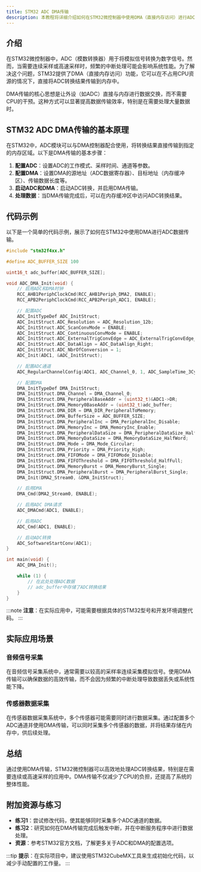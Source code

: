 ```yaml
---
title: STM32 ADC DMA传输
description: 本教程将详细介绍如何在STM32微控制器中使用DMA（直接内存访问）进行ADC（模数转换器）数据传输。适合初学者学习，包含代码示例和实际应用场景。
---
```


## 介绍

在STM32微控制器中，ADC（模数转换器）用于将模拟信号转换为数字信号。然而，当需要连续采样或高速采样时，频繁的中断处理可能会影响系统性能。为了解决这个问题，STM32提供了DMA（直接内存访问）功能，它可以在不占用CPU资源的情况下，直接将ADC转换结果传输到内存中。

DMA传输的核心思想是让外设（如ADC）直接与内存进行数据交换，而不需要CPU的干预。这种方式可以显著提高数据传输效率，特别是在需要处理大量数据时。

## STM32 ADC DMA传输的基本原理

在STM32中，ADC模块可以与DMA控制器配合使用，将转换结果直接传输到指定的内存区域。以下是DMA传输的基本步骤：

1. **配置ADC**：设置ADC的工作模式、采样时间、通道等参数。
2. **配置DMA**：设置DMA的源地址（ADC数据寄存器）、目标地址（内存缓冲区）、传输数据长度等。
3. **启动ADC和DMA**：启动ADC转换，并启用DMA传输。
4. **处理数据**：当DMA传输完成后，可以在内存缓冲区中访问ADC转换结果。

## 代码示例

以下是一个简单的代码示例，展示了如何在STM32中使用DMA进行ADC数据传输。

```c
#include "stm32f4xx.h"

#define ADC_BUFFER_SIZE 100

uint16_t adc_buffer[ADC_BUFFER_SIZE];

void ADC_DMA_Init(void) {
    // 启用ADC和DMA时钟
    RCC_AHB1PeriphClockCmd(RCC_AHB1Periph_DMA2, ENABLE);
    RCC_APB2PeriphClockCmd(RCC_APB2Periph_ADC1, ENABLE);

    // 配置ADC
    ADC_InitTypeDef ADC_InitStruct;
    ADC_InitStruct.ADC_Resolution = ADC_Resolution_12b;
    ADC_InitStruct.ADC_ScanConvMode = ENABLE;
    ADC_InitStruct.ADC_ContinuousConvMode = ENABLE;
    ADC_InitStruct.ADC_ExternalTrigConvEdge = ADC_ExternalTrigConvEdge_None;
    ADC_InitStruct.ADC_DataAlign = ADC_DataAlign_Right;
    ADC_InitStruct.ADC_NbrOfConversion = 1;
    ADC_Init(ADC1, &ADC_InitStruct);

    // 配置ADC通道
    ADC_RegularChannelConfig(ADC1, ADC_Channel_0, 1, ADC_SampleTime_3Cycles);

    // 配置DMA
    DMA_InitTypeDef DMA_InitStruct;
    DMA_InitStruct.DMA_Channel = DMA_Channel_0;
    DMA_InitStruct.DMA_PeripheralBaseAddr = (uint32_t)&ADC1->DR;
    DMA_InitStruct.DMA_Memory0BaseAddr = (uint32_t)adc_buffer;
    DMA_InitStruct.DMA_DIR = DMA_DIR_PeripheralToMemory;
    DMA_InitStruct.DMA_BufferSize = ADC_BUFFER_SIZE;
    DMA_InitStruct.DMA_PeripheralInc = DMA_PeripheralInc_Disable;
    DMA_InitStruct.DMA_MemoryInc = DMA_MemoryInc_Enable;
    DMA_InitStruct.DMA_PeripheralDataSize = DMA_PeripheralDataSize_HalfWord;
    DMA_InitStruct.DMA_MemoryDataSize = DMA_MemoryDataSize_HalfWord;
    DMA_InitStruct.DMA_Mode = DMA_Mode_Circular;
    DMA_InitStruct.DMA_Priority = DMA_Priority_High;
    DMA_InitStruct.DMA_FIFOMode = DMA_FIFOMode_Disable;
    DMA_InitStruct.DMA_FIFOThreshold = DMA_FIFOThreshold_HalfFull;
    DMA_InitStruct.DMA_MemoryBurst = DMA_MemoryBurst_Single;
    DMA_InitStruct.DMA_PeripheralBurst = DMA_PeripheralBurst_Single;
    DMA_Init(DMA2_Stream0, &DMA_InitStruct);

    // 启用DMA
    DMA_Cmd(DMA2_Stream0, ENABLE);

    // 启用ADC DMA请求
    ADC_DMACmd(ADC1, ENABLE);

    // 启用ADC
    ADC_Cmd(ADC1, ENABLE);

    // 启动ADC转换
    ADC_SoftwareStartConv(ADC1);
}

int main(void) {
    ADC_DMA_Init();

    while (1) {
        // 在此处处理ADC数据
        // adc_buffer中存储了ADC转换结果
    }
}
```

:::note
**注意**：在实际应用中，可能需要根据具体的STM32型号和开发环境调整代码。
:::

## 实际应用场景

### 音频信号采集

在音频信号采集系统中，通常需要以较高的采样率连续采集模拟信号。使用DMA传输可以确保数据的高效传输，而不会因为频繁的中断处理导致数据丢失或系统性能下降。

### 传感器数据采集

在传感器数据采集系统中，多个传感器可能需要同时进行数据采集。通过配置多个ADC通道并使用DMA传输，可以同时采集多个传感器的数据，并将结果存储在内存中，供后续处理。

## 总结

通过使用DMA传输，STM32微控制器可以高效地处理ADC转换结果，特别是在需要连续或高速采样的应用中。DMA传输不仅减少了CPU的负担，还提高了系统的整体性能。

## 附加资源与练习

- **练习1**：尝试修改代码，使其能够同时采集多个ADC通道的数据。
- **练习2**：研究如何在DMA传输完成后触发中断，并在中断服务程序中进行数据处理。
- **资源**：参考STM32官方文档，了解更多关于ADC和DMA的配置选项。

:::tip
**提示**：在实际项目中，建议使用STM32CubeMX工具来生成初始化代码，以减少手动配置的工作量。
:::